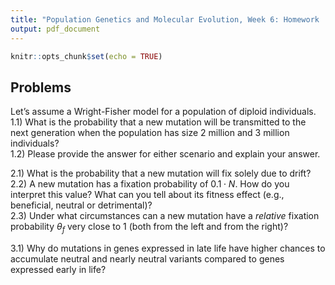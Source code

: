 ```yaml
---
title: "Population Genetics and Molecular Evolution, Week 6: Homework  Dario Riccardo Valenzano (2021)"
output: pdf_document
---
```


```r
knitr::opts_chunk$set(echo = TRUE)
```

## Problems

Let's assume a Wright-Fisher model for a population of diploid individuals. 
1.1) What is the probability that a new mutation will be transmitted to the next generation when the population has size 2 million and 3 million individuals?  
1.2) Please provide the answer for either scenario and explain your answer.  

2.1) What is the probability that a new mutation will fix solely due to drift?  
2.2) A new mutation has a fixation probability of $0.1 \cdot N$. How do you interpret this value? What can you tell about its fitness effect (e.g., beneficial, neutral or detrimental)?  
2.3) Under what circumstances can a new mutation have a *relative* fixation probability $\theta_{f}$ very close to $1$ (both from the left and from the right)?  
  
3.1) Why do mutations in genes expressed in late life have higher chances to accumulate neutral and nearly neutral variants compared to genes expressed early in life?

